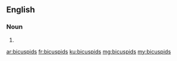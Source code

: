 ==English==

===Noun===
{{head|en|plural}}

# {{plural of|bicuspid|lang=en|nocat=1}}

[[ar:bicuspids]]
[[fr:bicuspids]]
[[ku:bicuspids]]
[[mg:bicuspids]]
[[my:bicuspids]]